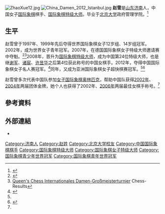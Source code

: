 {{Infobox chess player
|image = Xue Zhao.jpg
|name = 赵雪
|birthname =
|country = {{PRC}}
|birth_date = {{Birth date and age|1985|4|6|df=y}}
|birth_place = {{CHN}}[[山东省|山东省]][[济南市|济南市]]
|death_date = 
|death_place = 
|title = [[国际象棋特级大师|特级大师]]（2008年）<br/>[[女子特级大师|女子特级大师]]（2001年）
|worldchampion =
|womensworldchampion =
|rating =
|peakrating = 2579（2013年9月）
|FideID = 8601283
}}
{{世大運獎牌記錄
|代表={{CHN-1949}}
|項目=西洋棋
|a1=2013|b1=1|c1=個人
|a2=2013|b2=1|c2=混合團體
}}
[[File:ZhaoXue12.jpg|thumb]]
[[File:China_Damen_2012_Istanbul.jpg|thumb]]
'''赵雪'''{{BD|1985年|4月6日||}}是[[山东|山东]][[济南|济南]]人，中国女子[[国际象棋|国际象棋]]棋手、[[国际象棋特级大师|国际象棋特级大师]]。毕业于[[北京大学|北京大学]]政府管理学院。<ref name=pku>{{cite web|url=http://www.sg.pku.edu.cn/Students/News_View.asp?ID=1106|title=赵雪：年轻无极限|work=北京大学政府管理学院}}{{dead link|date=2018年4月 |bot=InternetArchiveBot |fix-attempted=yes }}</ref>

==生平==
赵雪曾于1997年、1999年先后夺得世界国际象棋女子12岁组、14岁组冠军。2002年，成为世界女子青年冠军。2007年，在德国国际象棋女子特级大师邀请赛中夺魁。<ref>{{cite web|last1=Crowther|first1=Mark|title=TWIC 665: Bad Homburg|url=http://www.theweekinchess.com/html/twic665.html#7|publisher=The Week in Chess|date=2007-08-06|accessdate=7 October 2015|archive-date=2019-05-17|archive-url=https://web.archive.org/web/20190517164206/http://theweekinchess.com/html/twic665.html#7|dead-url=no}}</ref><ref>[http://www.chess-results.com/tnr7241.aspx?lan=1 Queen's Chess Internationales Damen-Großmeisterturnier] {{Wayback|url=http://www.chess-results.com/tnr7241.aspx?lan=1 |date=20190603145048 }} Chess-Results</ref>2008年，晋升为[[国际象棋特级大师|国际象棋特级大师]]，成为中国第24位特级大师，也是继[[谢军_(棋手)|谢军]]、[[诸宸|诸宸]]、[[许昱华|许昱华]]之后第4位获此称号的中国女棋手。2012年，夺得中国国际象棋女子名人赛冠军。<ref>{{cite web|title=Second China Women's Master won by GM Zhao Xue|url=http://en.chessbase.com/post/second-china-women-s-master-won-by-gm-zhao-xue|publisher=ChessBase|accessdate=26 October 2015|date=2012-04-21|archive-date=2021-02-26|archive-url=https://web.archive.org/web/20210226223536/https://en.chessbase.com/post/second-china-women-s-master-won-by-gm-zhao-xue|dead-url=no}}</ref>同年，又成为亚洲国际象棋女子超快棋赛冠军。<ref name=pku /><ref>{{cite web|title=Negi wins 11th Asian Continental Chess Championship|url=http://en.chessbase.com/post/negi-wins-11th-asian-continental-che-championship|publisher=ChessBase|accessdate=7 November 2015|date=2012-05-15|archive-date=2016-03-04|archive-url=https://web.archive.org/web/20160304104203/http://en.chessbase.com/post/negi-wins-11th-asian-continental-che-championship|dead-url=no}}</ref>

赵雪曾多次代表中国队参加[[女子国际象棋奥林匹克|女子国际象棋奥林匹克]]，帮助中国队获得[[第35届国际象棋奥林匹克|2002年]]、[[第36届国际象棋奥林匹克|2004年]]两届团体金牌，她个人也获得了2002年、[[第37届国际象棋奥林匹克|2006年]]两届最佳女棋手称号。<ref name=pku />

== 參考資料 ==
{{Reflist}}

== 外部連結 ==
*{{Chessgames player|id=49245}}

{{中国国际象棋特级大师}}
{{DEFAULTSORT:Z}}

[[Category:济南人|Category:济南人]]
[[Category:赵姓|Category:赵姓]]
[[Category:北京大学校友|Category:北京大学校友]]
[[Category:中国国际象棋棋手|Category:中国国际象棋棋手]]
[[Category:国际象棋特级大师|Category:国际象棋特级大师]]
[[Category:国际象棋女子特级大师|Category:国际象棋女子特级大师]]
[[Category:国际象棋青少年世界冠军|Category:国际象棋青少年世界冠军]]
[[Category:国际象棋青年世界冠军|Category:国际象棋青年世界冠军]]